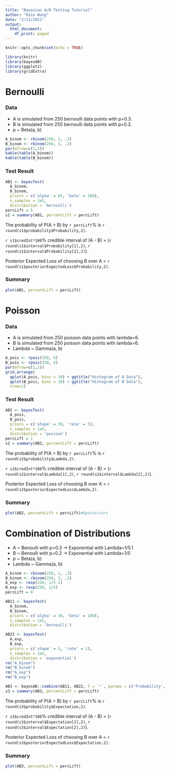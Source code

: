 ```yaml
---
title: "Bayesian A/B Testing Tutorial"
author: "Rain Wang"
date: "2/13/2021"
output:
  html_document:
    df_print: paged
---
```


```r
knitr::opts_chunk$set(echo = TRUE)
```

```r
library(knitr)
library(bayesAB)
library(ggplot2)
library(gridExtra)
```

# Bernoulli

### Data

* A is simulated from 250 bernoulli data points with p=0.3.
* B is simulated from 250 bernoulli data points with p=0.2.
* p ~ Beta(a, b)

```r
A_binom <- rbinom(250, 1, .3)
B_binom <- rbinom(250, 1, .2)
par(mfrow=c(1,2))
kable(table(A_binom))
kable(table(B_binom))
```

### Test Result

```r
AB1 <- bayesTest(
  A_binom, 
  B_binom, 
  priors = c('alpha' = 65, 'beta' = 200), 
  n_samples = 1e5, 
  distribution = 'bernoulli')
percLift = 5
s1 = summary(AB1, percentLift = percLift)
```

The probability of P(A > B) by `r percLift`% is `r round(s1$probability$Probability,2)`.

`r s1$credInt*100`% credible interval of (A - B) = (`r round(s1$interval$Probability[1],2)`, `r round(s1$interval$Probability[2],2)`).

Posterior Expected Loss of choosing B over A = `r round(s1$posteriorExpectedLoss$Probability,2)`.

### Summary

```r
plot(AB1, percentLift = percLift)
```

# Poisson

### Data

* A is simulated from 250 poisson data points with lambda=6.
* B is simulated from 250 poisson data points with lambda=6.
* Lambda ~ Gamma(a, b)

```r
A_pois <- rpois(250, 6)
B_pois <- rpois(250, 6)
par(mfrow=c(1,2))
grid.arrange(
  qplot(A_pois, bins = 10) + ggtitle("Histogram of A Data"),
  qplot(B_pois, bins = 10) + ggtitle("Histogram of B Data"),
  nrow=1)
```

### Test Result

```r
AB2 <- bayesTest(
  A_pois, 
  B_pois, 
  priors = c('shape' = 30, 'rate' = 5), 
  n_samples = 1e5, 
  distribution = 'poisson')
percLift = 1
s2 = summary(AB2, percentLift = percLift)
```
             
The probability of P(A > B) by `r percLift`% is `r round(s2$probability$Lambda,2)`.

`r s2$credInt*100`% credible interval of (A - B) = (`r round(s2$interval$Lambda[1],2)`, `r round(s2$interval$Lambda[2],2)`).

Posterior Expected Loss of choosing B over A = `r round(s2$posteriorExpectedLoss$Lambda,2)`.

### Summary

```r
plot(AB2, percentLift = percLift)#$posteriors
```


# Combination of Distributions

* A ~ Benoulli with p=0.3 -> Exponential with Lambda=1/5.1
* B ~ Benoulli with p=0.2 -> Exponential with Lambda=1/5
* p ~ Beta(a, b)
* Lambda ~ Gamma(a, b)

```r
A_binom <- rbinom(250, 1, .3)
B_binom <- rbinom(250, 1, .2)
A_exp <- rexp(250, 1/5.1)
B_exp <- rexp(250, 1/5)
percLift = 0

AB11 <- bayesTest(
  A_binom, 
  B_binom, 
  priors = c('alpha' = 30, 'beta' = 100), 
  n_samples = 1e5, 
  distribution = 'bernoulli')

AB22 <- bayesTest(
  A_exp, 
  B_exp, 
  priors = c('shape' = 5, 'rate' = 1), 
  n_samples = 1e5, 
  distribution = 'exponential')
rm("A_binom")
rm("B_binom")
rm("A_exp")
rm("B_exp")

AB3 <- bayesAB::combine(AB11, AB22, f = `*`, params = c('Probability', 'Lambda'), newName = 'Expectation')
s3 = summary(AB3, percentLift = percLift)
```

The probability of P(A > B) by `r percLift`% is `r round(s3$probability$Expectation,2)`.

`r s3$credInt*100`% credible interval of (A - B) = (`r round(s3$interval$Expectation[1],2)`, `r round(s3$interval$Expectation[2],2)`).

Posterior Expected Loss of choosing B over A = `r round(s3$posteriorExpectedLoss$Expectation,2)`.

### Summary

```r
plot(AB3, percentLift = percLift)
```

